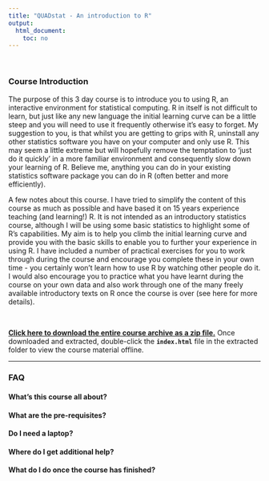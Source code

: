 ```yaml
---
title: "QUADstat - An introduction to R"
output: 
  html_document:
    toc: no
---
```


\  

### Course Introduction

The purpose of this 3 day course is to introduce you to using R, an interactive environment for statistical computing. R in itself is not difficult to learn, but just like any new language the initial learning curve can be a little steep and you will need to use it frequently otherwise it’s easy to forget. My suggestion to you, is that whilst you are getting to grips with R, uninstall any other statistics software you have on your computer and only use R. This may seem a little extreme but will hopefully remove the temptation to ‘just do it quickly’ in a more familiar environment and consequently slow down your learning of R. Believe me, anything you can do in your existing statistics software package you can do in R (often better and more efficiently).

A few notes about this course. I have tried to simplify the content of this course as much as possible and have based it on 15 years experience teaching (and learning!) R. It is not intended as an introductory statistics course, although I will be using some basic statistics to highlight some of R’s capabilities. My aim is to help you climb the initial learning curve and provide you with the basic skills to enable you to further your experience in using R. I have included a number of practical exercises for you to work through during the course and encourage you complete these in your own time - you certainly won’t learn how to use R by watching other people do it. I would also encourage you to practice what you have learnt during the course on your own data and also work through one of the many freely available introductory texts on R once the course is over (see here for more details).

\  

**[Click here to download the entire course archive as a zip file.](https://github.com/alexd106/alexd106.github.io/archive/gh-pages.zip)** Once downloaded and extracted, double-click the **`index.html`** file in the extracted folder to view the course material offline.

----

### FAQ

#### What's this course all about?

#### What are the pre-requisites?

#### Do I need a laptop?

#### Where do I get additional help?

#### What do I do once the course has finished?